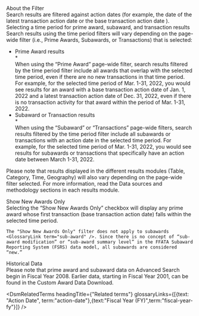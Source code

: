
<div className="collapsible-sidebar--dsm-wrapper--text-header">About the Filter </div>
<div className="collapsible-sidebar--dsm-wrapper--text-section"> 
    Search results are filtered against action dates <GlossaryLink term="action-date"/> (for example, the date of the latest transaction action date <GlossaryLink term="latest-transaction-action-date"/> or the base transaction action date <GlossaryLink term="base-transaction-action-date"/>).  
</div>

<div className="collapsible-sidebar--dsm-wrapper--text-header">Selecting a time period for prime award, subaward, and transaction results</div>
<div className="collapsible-sidebar--dsm-wrapper--text-section">
Search results using the time period filters will vary depending on the page-wide filter (i.e., Prime Awards, Subawards, or Transactions) that is selected: 

* <div className="collapsible-sidebar--dsm-wrapper--text-header">Prime Award results</div>
    * <div className="collapsible-sidebar--dsm-wrapper--text-section">When using the “Prime Award” page-wide filter, search results filtered by the time period filter include all awards that overlap with the selected time period, even if there are no new transactions <GlossaryLink term="transaction" /> in that time period. For example, for the selected time period of Mar. 1-31, 2022, you would see results for an award with a base transaction action date of Jan. 1, 2022 and a latest transaction action date of Dec. 31, 2022, even if there is no transaction activity for that award within the period of Mar. 1-31, 2022.</div>


* <div className="collapsible-sidebar--dsm-wrapper--text-header">Subaward or Transaction results</div>
    * <div className="collapsible-sidebar--dsm-wrapper--text-section">When using the “Subaward” or “Transactions” page-wide filters, search results filtered by the time period filter include all subawards or transactions with an action date in the selected time period. For example, for the selected time period of Mar. 1-31, 2022, you would see results for subawards or transactions that specifically have an action date between March 1-31, 2022. </div>


Please note that results displayed in the different results modules (Table, Category, Time, Geography) will also vary depending on the page-wide filter selected. For more information, read the Data sources and methodology sections in each results module.  
</div>


<div className="collapsible-sidebar--dsm-wrapper--text-header">Show New Awards Only </div>
<div className="collapsible-sidebar--dsm-wrapper--text-section"> 
    Selecting the “Show New Awards Only” checkbox will display any prime award <GlossaryLink term="prime-award"/> whose first transaction (base transaction action date) falls within the selected time period. 

    The "Show New Awards Only" filter does not apply to subawards <GlossaryLink term="sub-award" />. Since there is no concept of “sub-award modification” or “sub-award summary level” in the FFATA Subaward Reporting System (FSRS) data model, all subawards are considered “new.” 
</div>

<div className="collapsible-sidebar--dsm-wrapper--text-header">Historical Data </div>
<div className="collapsible-sidebar--dsm-wrapper--text-section"> 
    Please note that prime award and subaward data on Advanced Search begin in Fiscal Year 2008. Earlier data, starting in Fiscal Year 2001, can be found in the Custom Award Data Download.
</div>

<DsmRelatedTerms headingTitle={"Related terms"} glossaryLinks={[{text: "Action Date", term:"action-date"},{text:"Fiscal Year (FY)",term:"fiscal-year-fy"}]} />